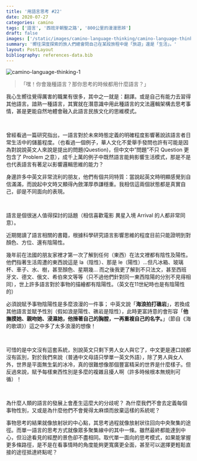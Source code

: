 ```yaml
---
title: '用語言思考 #22'
date: 2020-07-27
categories: camino
tags: ['語言', '西班牙朝聖之路', '800公里的漫漫思辨']
draft: false
images: ['/static/images/camino-language-thinking/camino-language-thinking-1.jpeg']
summary: '嚮往深度探索的旅人們總會問自己在某段旅程中是「旅遊」還是「生活」。'
layout: PostLayout
bibliography: references-data.bib
---
```


![camino-language-thinking-1](/static/images/camino-language-thinking/camino-language-thinking-1.jpeg)
 
> 「嘿！你會幾種語言？那你思考的時候都用什麼語言？」


我心生嚮往覺得厲害的職業有很多，其中之一就是：翻譯。或是自己有能力去習得其他語言。諳熟一種語言，其實就在潛意識中用此種語言的文法邏輯架構去思考事情，甚是更能自然地體會融入此語言民族文化的思維模式。

 
<br/>
 

曾經看過一篇研究指出，一語言對於未來時態定義的明確程度影響著說該語言者日常生活中的儲蓄程度。（也看過一個例子，華人文化不愛舉手發問也許有可能是因為對說說英文人來說是提出的問題(Question)，但中文中”問題”不只 Question 更包含了 Problem 之意），成千上萬的例子中既然語言能夠影響生活模式，那是不是也代表語言有著足以影響邏輯思維的能力？ 

 

身邊許多中英文非常流利的朋友，他們有個共同特質：當說起英文時明顯感覺到自信滿滿，而說起中文時又顯得內斂渾厚恭謙穩重。我相信這兩個狀態都是真實自己，卻是不同面向的表現。

 
<br/>
 

語言是個很迷人值得探討的話題（相信喜歡電影 異星入境 Arrival 的人都非常同意）。

近期閱讀了語言相關的書籍，根據科學研究語言影響思維的程度目前只能證明到對顏色、方位、還有陰陽性。

 

幾年前在法國的朋友家裡才第一次了解到任何（東西）在法文裡都有陰性及陽性。他們指著生活周遭的東西說這是 la（陰性）、那是 le（陽性）…但凡冰箱、玻璃杯、車子、水、樹，甚至顏色、星期幾…
而之後我更了解到不只法文，甚至西班牙文、德文、俄文、希伯來文等等（只不過他們針對同一東西陰陽的分別不見得相同），世上許多語言對於事物的描繪都有陰陽性。（英文在11世紀時也是有陰陽性的）

 

必須說賦予事物陰陽性是多麼浪漫的一件事；
中英文說「**海浪拍打礁岩**」，若換成其他語言並賦予性別（假如浪是陽性、礁岩是陰性），此時更富詩意的會形容「**他撫摸她、親吻她、浸濕她，他捶著自己的胸膛，一再重複自己的名字。**」（節自《海的歌頌》）這之中多了太多浪漫的想像！

<br/>
 

可惜的是中文沒有這套系統，別說英文只剩下男人女人與它了，中文更是連口說都沒有區別，對於我們來說（普通中文母語只學單一英文外語），除了男人與女人外，世界是平面無生氣的冰冷，真的很難想像那個豐富精采的世界是什麼樣子。但反過來說，賦予每樣東西性別是多麼的複雜且擾人啊（許多時候根本無規則可循）！

 
<br/>


為什麼人類的語言的發展上會產生這麼大的分歧呢？  為什麼我們不會去定義每個事物性別，又或是為什麼他們不會覺得太麻煩而放棄這樣的系統呢？  

 
 

事物思考的結果就像放射狀的中心點，其思考過程就像放射狀往回向中央聚集的途徑。而單一語言的思考方式就像眾多聚集線中的其中一條。雖然最終都能達到中心，但沿途看見的經歷的景色卻不盡相同。取代單一面向的思考模式，如果能掌握更多條路徑，是不是在看事情時的角度能夠更寬廣更全面，甚至可以選擇更輕鬆直接的途徑抵達終點呢？

